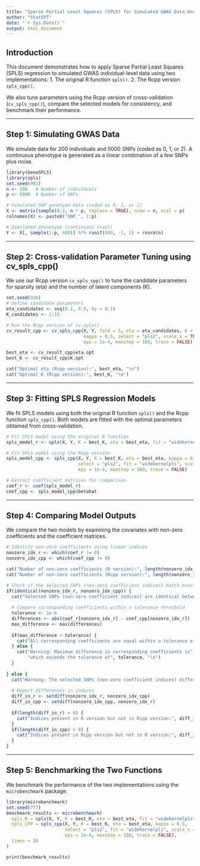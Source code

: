```yaml
---
title: "Sparse Partial Least Squares (SPLS) for Simulated GWAS Data Analysis"
author: "StatGPT"
date: "`r Sys.Date()`"
output: html_document
---
```


## Introduction

This document demonstrates how to apply Sparse Partial Least Squares (SPLS) regression to simulated GWAS individual-level data using two implementations: 1. The original R function `spls()`. 2. The Rcpp version `spls_cpp()`.

We also tune parameters using the Rcpp version of cross-validation (`cv_spls_cpp()`), compare the selected models for consistency, and benchmark their performance.

------------------------------------------------------------------------

## Step 1: Simulating GWAS Data

We simulate data for 200 individuals and 5000 SNPs (coded as 0, 1, or 2). A continuous phenotype is generated as a linear combination of a few SNPs plus noise.

```r
library(GeneSPLS)
library(spls)
set.seed(901)
n <- 200   # Number of individuals
p <- 5000  # Number of SNPs

# Simulated SNP genotype data (coded as 0, 1, or 2)
X <- matrix(sample(0:2, n * p, replace = TRUE), nrow = n, ncol = p)
colnames(X) <- paste0("SNP_", 1:p)

# Simulated phenotype (continuous trait)
Y <- X[, sample(1:p, 600)] %*% runif(600, -1, 1) + rnorm(n)
```

------------------------------------------------------------------------

## Step 2: Cross-validation Parameter Tuning using cv_spls_cpp()

We use our Rcpp version `cv_spls_cpp()` to tune the candidate parameters for sparsity (eta) and the number of latent components (K).

```r
set.seed(926)
# Define candidate parameters
eta_candidates <- seq(0.1, 0.9, by = 0.1)
K_candidates <- 1:10

# Run the Rcpp version of cv.spls()
cv_result_cpp <- cv_spls_cpp(X, Y, fold = 5, eta = eta_candidates, K = K_candidates,
                             kappa = 0.5, select = "pls2", scale_x = TRUE, scale_y = FALSE,
                             eps = 1e-4, maxstep = 100, trace = FALSE)

best_eta <- cv_result_cpp$eta.opt
best_K <- cv_result_cpp$K.opt

cat("Optimal eta (Rcpp version):", best_eta, "\n")
cat("Optimal K (Rcpp version):", best_K, "\n")
```

------------------------------------------------------------------------

## Step 3: Fitting SPLS Regression Models

We fit SPLS models using both the original R function `spls()` and the Rcpp function `spls_cpp()`. Both models are fitted with the optimal parameters obtained from cross-validation.

```r
# Fit SPLS model using the original R function
spls_model_r <- spls(X, Y, K = best_K, eta = best_eta, fit = "widekernelpls")

# Fit SPLS model using the Rcpp version
spls_model_cpp <- spls_cpp(X, Y, K = best_K, eta = best_eta, kappa = 0.5, 
                           select = "pls2", fit = "widekernelpls", scale_x = TRUE, scale_y = FALSE,
                           eps = 1e-4, maxstep = 100, trace = FALSE)

# Extract coefficient matrices for comparison
coef_r <- coef(spls_model_r)
coef_cpp <- spls_model_cpp$betahat
```

------------------------------------------------------------------------

## Step 4: Comparing Model Outputs

We compare the two models by examining the covariates with non-zero coefficients and the coefficient matrices.

```r
# Identify non-zero coefficients using linear indices
nonzero_idx_r <- which(coef_r != 0)
nonzero_idx_cpp <- which(coef_cpp != 0)

cat("Number of non-zero coefficients (R version):", length(nonzero_idx_r), "\n")
cat("Number of non-zero coefficients (Rcpp version):", length(nonzero_idx_cpp), "\n")

# Check if the selected SNPs (non-zero coefficient indices) match exactly
if(identical(nonzero_idx_r, nonzero_idx_cpp)) {
  cat("Selected SNPs (non-zero coefficient indices) are identical between the two models.\n")
  
  # Compare corresponding coefficients within a tolerance threshold
  tolerance <- 1e-6
  differences <- abs(coef_r[nonzero_idx_r] - coef_cpp[nonzero_idx_r])
  max_difference <- max(differences)
  
  if(max_difference < tolerance) {
    cat("All corresponding coefficients are equal within a tolerance of", tolerance, "\n")
  } else {
    cat("Warning: Maximum difference in corresponding coefficients is", max_difference,
        "which exceeds the tolerance of", tolerance, "\n")
  }
  
} else {
  cat("Warning: The selected SNPs (non-zero coefficient indices) differ between the two models.\n")
  
  # Report differences in indices
  diff_in_r <- setdiff(nonzero_idx_r, nonzero_idx_cpp)
  diff_in_cpp <- setdiff(nonzero_idx_cpp, nonzero_idx_r)
  
  if(length(diff_in_r) > 0) {
    cat("Indices present in R version but not in Rcpp version:", diff_in_r, "\n")
  }
  if(length(diff_in_cpp) > 0) {
    cat("Indices present in Rcpp version but not in R version:", diff_in_cpp, "\n")
  }
}
```

------------------------------------------------------------------------

## Step 5: Benchmarking the Two Functions

We benchmark the performance of the two implementations using the `microbenchmark` package.

```r
library(microbenchmark)
set.seed(777)
benchmark_results <- microbenchmark(
  spls_R = spls(X, Y, K = best_K, eta = best_eta, fit = "widekernelpls"),
  spls_CPP = spls_cpp(X, Y, K = best_K, eta = best_eta, kappa = 0.5, 
                      select = "pls2", fit = "widekernelpls", scale_x = TRUE, scale_y = FALSE,
                      eps = 1e-4, maxstep = 100, trace = FALSE),
  times = 20
)

print(benchmark_results)
```
